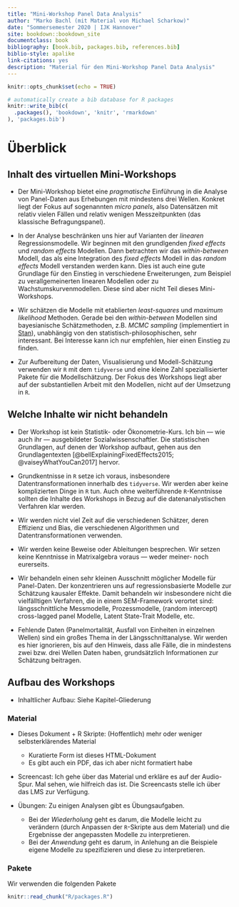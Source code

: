 ```yaml
--- 
title: "Mini-Workshop Panel Data Analysis"
author: "Marko Bachl (mit Material von Michael Scharkow)"
date: "Sommersemester 2020 | IJK Hannover"
site: bookdown::bookdown_site
documentclass: book
bibliography: [book.bib, packages.bib, references.bib]
biblio-style: apalike
link-citations: yes
description: "Material für den Mini-Workshop Panel Data Analysis"
---
```


```r
knitr::opts_chunk$set(echo = TRUE)
```

```r
# automatically create a bib database for R packages
knitr::write_bib(c(
  .packages(), 'bookdown', 'knitr', 'rmarkdown'
), 'packages.bib')
```

# Überblick

## Inhalt des virtuellen Mini-Workshops

* Der Mini-Workshop bietet eine *pragmatische* Einführung in die Analyse von Panel-Daten aus Erhebungen mit mindestens drei Wellen. Konkret liegt der Fokus auf sogenannten *micro panels*, also Datensätzen mit relativ vielen Fällen und relativ wenigen Messzeitpunkten (das klassische Befragungspanel).

* In der Analyse beschränken uns hier auf Varianten der *linearen* Regressionsmodelle. Wir beginnen mit den grundlgenden *fixed effects* und *random effects* Modellen. Dann betrachten wir das *within-between* Modell, das als eine Integration des *fixed effects* Modell in das *random effects* Modell verstanden werden kann. Dies ist auch eine gute Grundlage für den Einstieg in verschiedene Erweiterungen, zum Beispiel zu verallgemeinerten linearen Modellen oder zu Wachstumskurvenmodellen. Diese sind aber nicht Teil dieses Mini-Workshops.

* Wir schätzen die Modelle mit etablierten *least-squares* und *maximum likelihood* Methoden. Gerade bei den *within-between* Modellen sind bayesianische Schätzmethoden, z.B. *MCMC sampling* (implementiert in [Stan](https://mc-stan.org/)), unabhängig von den statistisch-philosophischen, sehr interessant. Bei Interesse kann ich nur empfehlen, hier einen Einstieg zu finden.

* Zur Aufbereitung der Daten, Visualisierung und Modell-Schätzung verwenden wir `R` mit dem `tidyverse` und eine kleine Zahl speziallisierter Pakete für die Modellschätzung. Der Fokus des Workshops liegt aber auf der substantiellen Arbeit mit den Modellen, nicht auf der Umsetzung in `R`.

## Welche Inhalte wir nicht behandeln

* Der Workshop ist kein Statistik- oder Ökonometrie-Kurs. Ich bin --- wie auch ihr --- ausgebildeter Sozialwissenschaftler. Die statistischen Grundlagen, auf denen der Workshop aufbaut, gehen aus den Grundlagentexten [@bellExplainingFixedEffects2015; @vaiseyWhatYouCan2017] hervor.

* Grundkentnisse in `R` setze ich voraus, insbesondere Datentransformationen innerhalb des `tidyverse`. Wir werden aber keine komplizierten Dinge in `R` tun. Auch ohne weiterführende `R`-Kenntnisse sollten die Inhalte des Workshops in Bezug auf die datenanalystischen Verfahren klar werden.

* Wir werden nicht viel Zeit auf die verschiedenen Schätzer, deren Effizienz und Bias, die verschiedenen Algorithmen und Datentransformationen verwenden.

* Wir werden keine Beweise oder Ableitungen besprechen. Wir setzen keine Kenntnisse in Matrixalgebra voraus --- weder meiner- noch eurerseits.

* Wir behandeln einen sehr kleinen Ausschnitt möglicher Modelle für Panel-Daten. Der konzentrieren uns auf regressionsbasierte Modelle zur Schätzung kausaler Effekte. Damit behandeln wir insbesondere nicht die vielfälltigen Verfahren, die in einem SEM-Framework verortet sind: längsschnittliche Messmodelle, Prozessmodelle, (random intercept) cross-lagged panel Modelle, Latent State-Trait Modelle, etc.

* Fehlende Daten (Panelmortalität, Ausfall von Einheiten in einzelnen Wellen) sind ein großes Thema in der Längsschnittanalyse. Wir werden es hier ignorieren, bis auf den Hinweis, dass alle Fälle, die in mindestens zwei bzw. drei Wellen Daten haben, grundsätzlich Informationen zur Schätzung beitragen.

## Aufbau des Workshops

* Inhaltlicher Aufbau: Siehe Kapitel-Gliederung

### Material {-}

* Dieses Dokument + R Skripte: (Hoffentlich) mehr oder weniger selbsterklärendes Material
  * Kuratierte Form ist dieses HTML-Dokument
  * Es gibt auch ein PDF, das ich aber nicht formatiert habe

* Screencast: Ich gehe über das Material und erkläre es auf der Audio-Spur. Mal sehen, wie hilfreich das ist. Die Screencasts stelle ich über das LMS zur Verfügung.

* Übungen: Zu einigen Analysen gibt es Übungsaufgaben.
  * Bei der *Wiederholung* geht es darum, die Modelle leicht zu verändern (durch Anpassen der `R`-Skripte aus dem Material) und die Ergebnisse der angepassten Modelle zu interpretieren.
  * Bei der *Anwendung* geht es darum, in Anlehung an die Beispiele eigene Modelle zu spezifizieren und diese zu interpretieren.


### Pakete {-}

Wir verwenden die folgenden Pakete

```r
knitr::read_chunk("R/packages.R")
```

```r

```

